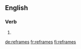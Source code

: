 {{also|re-frames}}
==English==

===Verb===
{{head|en|verb form}}

# {{en-third-person singular of|reframe}}

[[de:reframes]]
[[fr:reframes]]
[[fi:reframes]]